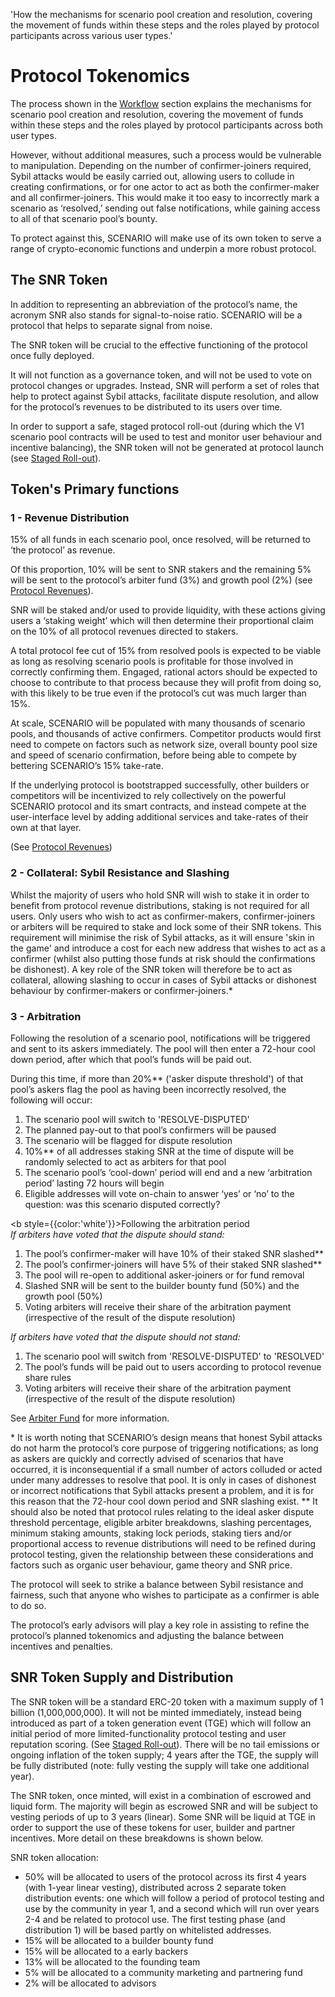 
  'How the mechanisms for scenario pool creation and resolution, covering the movement of funds within these steps and the roles played by protocol participants across various user types.'

# Protocol Tokenomics

The process shown in the [Workflow](/workflow) section explains the mechanisms for scenario pool creation and resolution, covering the movement of funds within these steps and the roles played by protocol participants across both user types.

However, without additional measures, such a process would be vulnerable to manipulation. Depending on the number of confirmer-joiners required, Sybil attacks would be easily carried out, allowing users to collude in creating confirmations, or for one actor to act as both the confirmer-maker and all confirmer-joiners. This would make it too easy to incorrectly mark a scenario as ‘resolved,’ sending out false notifications, while gaining access to all of that scenario pool’s bounty.

To protect against this, SCENARIO will make use of its own token to serve a range of crypto-economic functions and underpin a more robust protocol.

## The SNR Token

In addition to representing an abbreviation of the protocol’s name, the acronym SNR also stands for signal-to-noise ratio. SCENARIO will be a protocol that helps to separate signal from noise. 

The SNR token will be crucial to the effective functioning of the protocol once fully deployed.

It will not function as a governance token, and will not be used to vote on protocol changes or upgrades. Instead, SNR will perform a set of roles that help to protect against Sybil attacks, facilitate dispute resolution, and allow for the protocol’s revenues to be distributed to its users over time. 

In order to support a safe, staged protocol roll-out (during which the V1 scenario pool contracts will be used to test and monitor user behaviour and incentive balancing), the SNR token will not be generated at protocol launch (see [Staged Roll-out](/rollout)).

## Token's Primary functions

### 1 - Revenue Distribution

15% of all funds in each scenario pool, once resolved, will be returned to ‘the protocol’ as revenue. 

Of this proportion, 10% will be sent to SNR stakers and the remaining 5% will be sent to the protocol’s arbiter fund (3%) and growth pool (2%) (see [Protocol Revenues](/revenues)). 

SNR will be staked and/or used to provide liquidity, with these actions giving users a ‘staking weight’ which will then determine their proportional claim on the 10% of all protocol revenues directed to stakers.

A total protocol fee cut of 15% from resolved pools is expected to be viable as long as resolving scenario pools is profitable for those involved in correctly confirming them. Engaged, rational actors should be expected to choose to contribute to that process because they will profit from doing so, with this likely to be true even if the protocol’s cut was much larger than 15%.

At scale, SCENARIO will be populated with many thousands of scenario pools, and thousands of active confirmers. Competitor products would first need to compete on factors such as network size, overall bounty pool size and speed of scenario confirmation, before being able to compete by bettering SCENARIO’s 15% take-rate. 

If the underlying protocol is bootstrapped successfully, other builders or competitors will be incentivized to rely collectively on the powerful SCENARIO protocol and its smart contracts, and instead compete at the user-interface level by adding additional services and take-rates of their own at that layer.

(See [Protocol Revenues](/revenues)) 

### 2 - Collateral: Sybil Resistance and Slashing

Whilst the majority of users who hold SNR will wish to stake it in order to benefit from protocol revenue distributions, staking is not required for all users. Only users who wish to act as confirmer-makers, confirmer-joiners or arbiters will be required to stake and lock some of their SNR tokens. This requirement will minimise the risk of Sybil attacks, as it will ensure 'skin in the game' and introduce a cost for each new address that wishes to act as a confirmer (whilst also putting those funds at risk should the confirmations be dishonest). 
A key role of the SNR token will therefore be to act as collateral, allowing slashing to occur in cases of Sybil attacks or dishonest behaviour by confirmer-makers or confirmer-joiners.*

### 3 - Arbitration

Following the resolution of a scenario pool, notifications will be triggered and sent to its askers immediately. The pool will then enter a 72-hour cool down period, after which that pool’s funds will be paid out.

During this time, if more than 20%** ('asker dispute threshold') of that pool’s askers flag the pool as having been incorrectly resolved, the following will occur:

1. The scenario pool will switch to 'RESOLVE-DISPUTED'
2. The planned pay-out to that pool’s confirmers will be paused
3. The scenario will be flagged for dispute resolution
4. 10%** of all addresses staking SNR at the time of dispute will be randomly selected to act as arbiters for that pool
5. The scenario pool’s ‘cool-down’ period will end and a new ‘arbitration period’ lasting 72 hours will begin
6. Eligible addresses will vote on-chain to answer ‘yes’ or ‘no’ to the question: was this scenario disputed correctly?

<b style={{color:'white'}}>Following the arbitration period</b><br/>
<i>If arbiters have voted that the dispute should stand:</i><br/>
1. The pool’s confirmer-maker will have 10% of their staked SNR slashed**
2. The pool’s confirmer-joiners will have 5% of their staked SNR slashed**
3. The pool will re-open to additional asker-joiners or for fund removal
4. Slashed SNR will be sent to the builder bounty fund (50%) and the growth pool (50%)
5. Voting arbiters will receive their share of the arbitration payment (irrespective of the result of the dispute resolution)

<i>If arbiters have voted that the dispute should not stand:</i><br/>
1. The scenario pool will switch from 'RESOLVE-DISPUTED' to 'RESOLVED'
2. The pool’s funds will be paid out to users according to protocol revenue share rules
3. Voting arbiters will receive their share of the arbitration payment (irrespective of the result of the dispute resolution)

See [Arbiter Fund](/arbiter-fund) for more information.

<Note>* It is worth noting that SCENARIO’s design means that honest Sybil attacks do not harm the protocol’s core purpose of triggering notifications; as long as askers are quickly and correctly advised of scenarios that have occurred, it is inconsequential if a small number of actors colluded or acted under many addresses to resolve that pool. It is only in cases of dishonest or incorrect notifications that Sybil attacks present a problem, and it is for this reason that the 72-hour cool down period and SNR slashing exist.</Note>
<Note>** It should also be noted that protocol rules relating to the ideal asker dispute threshold percentage, eligible arbiter breakdowns, slashing percentages, minimum staking amounts, staking lock periods, staking tiers and/or proportional access to revenue distributions will need to be refined during protocol testing, given the relationship between these considerations and factors such as organic user behaviour, game theory and SNR price.</Note>

The protocol will seek to strike a balance between Sybil resistance and fairness, such that anyone who wishes to participate as a confirmer is able to do so.

The protocol’s early advisors will play a key role in assisting to refine the protocol’s planned tokenomics and adjusting the balance between incentives and penalties.

## SNR Token Supply and Distribution

The SNR token will be a standard ERC-20 token with a maximum supply of 1 billion (1,000,000,000). It will not be minted immediately, instead being introduced as part of a token generation event (TGE) which will follow an initial period of more limited-functionality protocol testing and user reputation scoring. (See [Staged Roll-out](/rollout)). There will be no tail emissions or ongoing inflation of the token supply; 4 years after the TGE, the supply will be fully distributed (note: fully vesting the supply will take one additional year).

The SNR token, once minted, will exist in a combination of escrowed and liquid form. The majority will begin as escrowed SNR and will be subject to vesting periods of up to 3 years (linear). Some SNR will be liquid at TGE in order to support the use of these tokens for user, builder and partner incentives. More detail on these breakdowns is shown below.

SNR token allocation:<br/>
* <span class="text-white">50%</span> will be allocated to users of the protocol across its first 4 years (with 1-year linear vesting), distributed across 2 separate token distribution events: one which will follow a period of protocol testing and use by the community in year 1, and a second which will run over years 2-4 and be related to protocol use. The first testing phase (and distribution 1) will be based partly on whitelisted addresses.
* <span class="text-white">15%</span> will be allocated to a builder bounty fund
* <span class="text-white">15%</span> will be allocated to a early backers
* <span class="text-white">13%</span> will be allocated to the founding team
* <span class="text-white">5%</span> will be allocated to a community marketing and partnering fund
* <span class="text-white">2%</span> will be allocated to advisors

<PieChart />